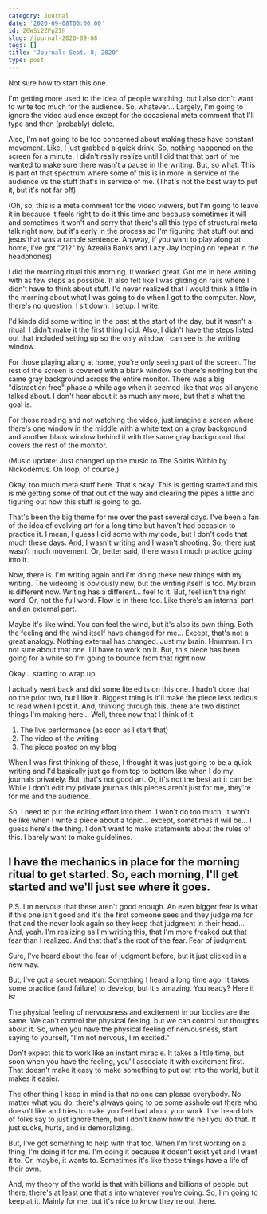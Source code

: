 ```yaml
---
category: Journal
date: '2020-09-08T00:00:00'
id: 20WSi2ZPpZIh
slug: /journal-2020-09-08
tags: []
title: 'Journal: Sept. 8, 2020'
type: post
---
```


Not sure how to start this one.

I'm getting more used to the idea of people watching, but I also don't want to write too much for the audience. So, whatever... Largely, I'm going to ignore the video audience except for the occasional meta comment that I'll type and then (probably) delete.

Also, I'm not going to be too concerned about making these have constant movement. Like, I just grabbed a quick drink. So, nothing happened on the screen for a minute. I didn't really realize until I did that that part of me wanted to make sure there wasn't a pause in the writing. But, so what. This is part of that spectrum where some of this is in more in service of the audience vs the stuff that's in service of me. (That's not the best way to put it, but it's not far off)

(Oh, so, this is a meta comment for the video viewers, but I'm going to leave it in because it feels right to do it this time and because sometimes it will and sometimes it won't and sorry that there's all this type of structural meta talk right now, but it's early in the process so I'm figuring that stuff out and jesus that was a ramble sentence. Anyway, if you want to play along at home, I've got "212" by Azealia Banks and Lazy Jay looping on repeat in the headphones)

I did the morning ritual this morning. It worked great. Got me in here writing with as few steps as possible. It also felt like I was gliding on rails where I didn't have to think about stuff. I'd never realized that I would think a little in the morning about what I was going to do when I got to the computer. Now, there's no question. I sit down. I setup. I write.

I'd kinda did some writing in the past at the start of the day, but it wasn't a ritual. I didn't make it the first thing I did. Also, I didn't have the steps listed out that included setting up so the only window I can see is the writing window.

For those playing along at home, you're only seeing part of the screen. The rest of the screen is covered with a blank window so there's nothing but the same gray background across the entire monitor. There was a big "distraction free" phase a while ago when it seemed like that was all anyone talked about. I don't hear about it as much any more, but that's what the goal is.

For those reading and not watching the video, just imagine a screen where there's one window in the middle with a white text on a gray background and another blank window behind it with the same gray background that covers the rest of the monitor.

(Music update: Just changed up the music to The Spirits Within by Nickodemus. On loop, of course.)

Okay, too much meta stuff here. That's okay. This is getting started and this is me getting some of that out of the way and clearing the pipes a little and figuring out how this stuff is going to go.

That's been the big theme for me over the past several days. I've been a fan of the idea of evolving art for a long time but haven't had occasion to practice it. I mean, I guess I did some with my code, but I don't code that much these days. And, I wasn't writing and I wasn't shooting. So, there just wasn't much movement. Or, better said, there wasn't much practice going into it.

Now, there is. I'm writing again and I'm doing these new things with my writing. The videoing is obviously new, but the writing itself is too. My brain is different now. Writing has a different... feel to it. But, feel isn't the right word. Or, not the full word. Flow is in there too. Like there's an internal part and an external part.

Maybe it's like wind. You can feel the wind, but it's also its own thing. Both the feeling and the wind itself have changed for me... Except, that's not a great analogy. Nothing external has changed. Just my brain. Hmmmm. I'm not sure about that one. I'll have to work on it. But, this piece has been going for a while so I'm going to bounce from that right now.

Okay... starting to wrap up.

I actually went back and did some lite edits on this one. I hadn't done that on the prior two, but I like it. Biggest thing is it'll make the piece less tedious to read when I post it. And, thinking through this, there are two distinct things I'm making here... Well, three now that I think of it:

1. The live performance (as soon as I start that)
2. The video of the writing
3. The piece posted on my blog

When I was first thinking of these, I thought it was just going to be a quick writing and I'd basically just go from top to bottom like when I do my journals privately. But, that's not good art. Or, it's not the best art it can be. While I don't edit my private journals this pieces aren't just for me, they're for me and the audience.

So, I need to put the editing effort into them. I won't do too much. It won't be like when I write a piece about a topic... except, sometimes it will be... I guess here's the thing. I don't want to make statements about the rules of this. I barely want to make guidelines.

I have the mechanics in place for the morning ritual to get started. So, each morning, I'll get started and we'll just see where it goes.
---

P.S. I'm nervous that these aren't good enough. An even bigger fear is what if this one isn't good and it's the first someone sees and they judge me for that and the never look again so they keep that judgment in their head... And, yeah. I'm realizing as I'm writing this, that I'm more freaked out that fear than I realized. And that that's the root of the fear. Fear of judgment.

Sure, I've heard about the fear of judgment before, but it just clicked in a new way.

But, I've got a secret weapon. Something I heard a long time ago. It takes some practice (and failure) to develop, but it's amazing. You ready? Here it is:

The physical feeling of nervousness and excitement in our bodies are the same. We can't control the physical feeling, but we can control our thoughts about it. So, when you have the physical feeling of nervousness, start saying to yourself, "I'm not nervous, I'm excited."

Don't expect this to work like an instant miracle. It takes a little time, but soon when you have the feeling, you'll associate it with excitement first. That doesn't make it easy to make something to put out into the world, but it makes it easier.

The other thing I keep in mind is that no one can please everybody. No matter what you do, there's always going to be some asshole out there who doesn't like and tries to make you feel bad about your work. I've heard lots of folks say to just ignore them, but I don't know how the hell you do that. It just sucks, hurts, and is demoralizing.

But, I've got something to help with that too. When I'm first working on a thing, I'm doing it for me. I'm doing it because it doesn't exist yet and I want it to. Or, maybe, it wants to. Sometimes it's like these things have a life of their own.

And, my theory of the world is that with billions and billions of people out there, there's at least one that's into whatever you're doing.  So, I'm going to keep at it. Mainly for me, but it's nice to know they're out there.